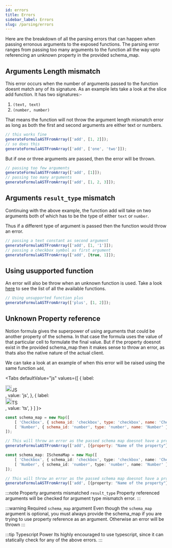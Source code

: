 ```yaml
---
id: errors
title: Errors
sidebar_label: Errors
slug: /parsing/errors
---
```



Here are the breakdown of all the parsing errors that can happen when passing erronous arguments to the exposed functions. The parsing error ranges from passing too many arguments to the function all the way upto referencing an unknown property in the provided schema_map.

## Arguments Length mismatch

This error occurs when the number of arguments passed to the function doesnt match any of its signature. As an example lets take a look at the slice add function. It has two signatures:-

1. `(text, text)`
2. `(number, number)`

That means the function will not throw the argument length mismatch error as long as both the first and second arguments are either text or numbers.

```js
// this works fine
generateFormulaASTFromArray(['add', [1, 2]]);
// so does this
generateFormulaASTFromArray(['add', ['one', 'two']]);
```

But if one or three arguments are passed, then the error will be thrown.

```js
// passing too few arguments
generateFormulaASTFromArray(['add', [1]]);
// passing too many arguments
generateFormulaASTFromArray(['add', [1, 2, 3]]);
```

## Arguments `result_type` mismatch

Continuing with the above example, the function add will take on two arguments both of which has to be the type of either `text` or `number`.

Thus if a different type of argument is passed then the function would throw an error.

```js
// passing a text constant as second argument
generateFormulaASTFromArray(['add', [1, '1']]);
// passing a checkbox symbol as first argument
generateFormulaASTFromArray(['add', [true, 1]]);
```

## Using usupported function

An error will also be throw when an unknown function is used. Take a look [here](../theory/notion_functions) to see the list of all the available functions.

```js
// Using unsupported function plus
generateFormulaASTFromArray(['plus', [1, 2]]);
```

## Unknown Property reference

Notion formula gives the superpower of using arguments that could be another property of the schema. In that case the formula uses the value of that particular cell to formulate the final value. But if the property doesnot exist in the provided schema_map then it makes sense to throw an error, as thats also the native nature of the actual client.

We can take a look at an example of when this error will be raised using the same function `add`,

<Tabs
  defaultValue="js"
  values={[
    { label: <div className="tab-item--lang">
      <img width="20px" src="https://upload.wikimedia.org/wikipedia/commons/thumb/9/99/Unofficial_JavaScript_logo_2.svg/480px-Unofficial_JavaScript_logo_2.svg.png"/><span>JS</span>
      </div>, value: 'js', },
    { label: <div className="tab-item--lang">
      <img width="20px" src="https://upload.wikimedia.org/wikipedia/commons/thumb/4/4c/Typescript_logo_2020.svg/1200px-Typescript_logo_2020.svg.png"/><span>TS</span>
      </div>, value: 'ts', }
  ]
}>
<TabItem value="js">

```js
const schema_map = new Map([
	[ 'Checkbox', { schema_id: 'checkbox', type: 'checkbox', name: 'Checkbox' } ],
	[ 'Number', { schema_id: 'number', type: 'number', name: 'Number' } ]
]);

// This will throw an error as the passed schema map doesnot have a property named "Name of the property"
generateFormulaASTFromArray(['add', [{property: "Name of the property"}, 1]], schema_map);
```

</TabItem>
<TabItem value="ts">

```ts
const schema_map: ISchemaMap = new Map([
	[ 'Checkbox', { schema_id: 'checkbox', type: 'checkbox', name: 'Checkbox' } ],
	[ 'Number', { schema_id: 'number', type: 'number', name: 'Number' } ]
]);

// This will throw an error as the passed schema map doesnot have a property named "Name of the property"
generateFormulaASTFromArray(['add', [{property: "Name of the property"}, 1]], schema_map);
```

</TabItem>
</Tabs>

:::note Property arguments mismatched `result_type`
Property referenced arguments will be checked for argument type mismatch error.
:::

:::warning Required `schema_map` argument
Even though the `schema_map` argument is optional, you must always provide the schema_map if you are trying to use property reference as an argument. Otherwise an error will be thrown 
:::

:::tip Typescript Power
Its highly encouraged to use typescript, since it can statically check for any of the above errors.
:::